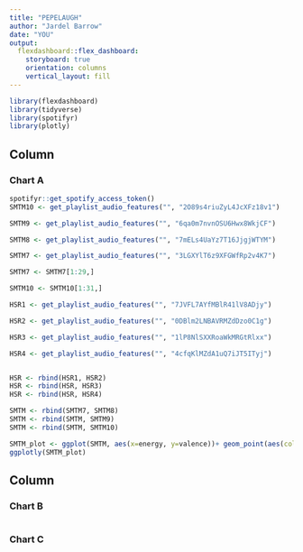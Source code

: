 ```yaml
---
title: "PEPELAUGH"
author: "Jardel Barrow"
date: "YOU"
output: 
  flexdashboard::flex_dashboard:
    storyboard: true
    orientation: columns
    vertical_layout: fill
---
```


```r
library(flexdashboard)
library(tidyverse)
library(spotifyr)
library(plotly)

```

Column {data-width=650}
-----------------------------------------------------------------------

### Chart A

```r
spotifyr::get_spotify_access_token()
SMTM10 <- get_playlist_audio_features("", "2O89s4riuZyL4JcXFz18v1")

SMTM9 <- get_playlist_audio_features("", "6qa0m7nvnOSU6Hwx8WkjCF")

SMTM8 <- get_playlist_audio_features("", "7mELs4UaYz7T16JjgjWTYM")

SMTM7 <- get_playlist_audio_features("", "3LGXYlT6z9XFGWfRp2v4K7")

SMTM7 <- SMTM7[1:29,]

SMTM10 <- SMTM10[1:31,]

HSR1 <- get_playlist_audio_features("", "7JVFL7AYfMBlR41lV8ADjy")

HSR2 <- get_playlist_audio_features("", "0DBlm2LNBAVRMZdDzo0C1g")

HSR3 <- get_playlist_audio_features("", "1lP8NlSXXRoaWkMRGtRlxx")

HSR4 <- get_playlist_audio_features("", "4cfqKlMZdA1uQ7iJT5ITyj")


HSR <- rbind(HSR1, HSR2)  
HSR <- rbind(HSR, HSR3)
HSR <- rbind(HSR, HSR4)

SMTM <- rbind(SMTM7, SMTM8)
SMTM <- rbind(SMTM, SMTM9)
SMTM <- rbind(SMTM, SMTM10)

SMTM_plot <- ggplot(SMTM, aes(x=energy, y=valence))+ geom_point(aes(color=playlist_name))
ggplotly(SMTM_plot)
```

Column {data-width=350}
-----------------------------------------------------------------------

### Chart B

```r

```

### Chart C

```r

```

